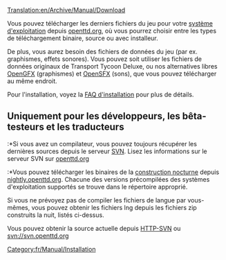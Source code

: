 [[Translation:en/Archive/Manual/Download]]

{{fr/Manual/Table des matières}}
Vous pouvez télécharger les derniers fichiers du jeu pour votre [[fr/Archive/Compilation and Ports/Système d'exploitation|système d'exploitation]] depuis [http://www.openttd.org/download-stable openttd.org], où vous pourrez choisir entre les types de téléchargement binaire, source ou avec installeur.

De plus, vous aurez besoin des fichiers de données du jeu (par ex. graphismes, effets sonores). Vous pouvez soit utiliser les fichiers de données originaux de Transport Tycoon Deluxe, ou nos alternatives libres [[fr/Archive/Community/LisezMoi OpenGFX|OpenGFX]] (graphismes) et [[fr/Archive/Community/Remplacement des effets sonores|OpenSFX]] (sons), que vous pouvez télécharger au même endroit.

Pour l'installation, voyez la [[fr/Archive/Manual/FAQ d'installation|FAQ d'installation]] pour plus de détails.


== Uniquement pour les développeurs, les bêta-testeurs et les traducteurs ==
:*Si vous avez un compilateur, vous pouvez toujours récupérer les dernières sources depuis le serveur [[fr/Development/FAQ de développement|SVN]]. Lisez les informations sur le serveur SVN sur [http://www.openttd.org/development openttd.org]
:*Vous pouvez télécharger les binaires de la [[fr/Archive/Community/Construction de nuit|construction nocturne]] depuis [http://nightly.openttd.org/ nightly.openttd.org]. Chacune des versions précompilées des systèmes d'exploitation supportés se trouve dans le répertoire approprié.

Si vous ne prévoyez pas de compiler les fichiers de langue par vous-mêmes, vous pouvez obtenir les fichiers lng depuis les fichiers zip construits la nuit, listés ci-dessus.

Vous pouvez obtenir la source actuelle depuis [http://svn.openttd.org HTTP-SVN] ou svn://svn.openttd.org

[[Category:fr/Manual/Installation]]